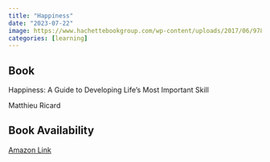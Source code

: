 ```yaml
---
title: "Happiness"
date: "2023-07-22"
image: https://www.hachettebookgroup.com/wp-content/uploads/2017/06/9780316167253.jpg
categories: [learning]
---
```


::: {.callout-tip icon="false"}
## Book

Happiness: A Guide to Developing Life's Most Important Skill

Matthieu Ricard
:::

::: {.callout-note icon="false"}
## Book Availability

[Amazon Link](https://www.amazon.com/Happiness-Guide-Developing-Lifes-Important/dp/0316167258)
:::
